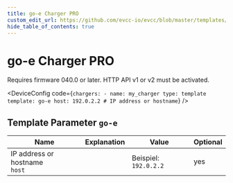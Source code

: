 ```yaml
---
title: go-e Charger PRO
custom_edit_url: https://github.com/evcc-io/evcc/blob/master/templates/definition/charger/go-e.yaml
hide_table_of_contents: true
---
```



# go-e Charger PRO

<div className="device-detail-container">
  <div className="device-detail-content">
    <DeviceFeatures features="rfid,sponsorship" />

Requires firmware 040.0 or later. HTTP API v1 or v2 must be activated.


<DeviceConfig code={`chargers:
    - name: my_charger
      type: template
      template: go-e
      host: 192.0.2.2 # IP address or hostname`}  />
  </div>
  <div className="device-detail-icon">
    <evcc-icon
      type="charger"
      name="go-e-charger-pro"
      size="400px"
      alt="go-e Charger PRO"
      className="device-detail-icon-img"
    ></evcc-icon>
  </div>
</div>

## Template Parameter `go-e`

| Name | Explanation | Value | Optional |
|-----------|-------------|-------|----------|
| IP address or hostname<br/>`host` |  | Beispiel: `192.0.2.2` | yes |

<SponsorshipRequired />

